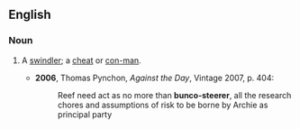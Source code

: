 ==English==
===Noun===
{{en-noun|sg=[[bunco]]-[[steerer]]}}

# {{context|US|slang}} A [[swindler]]; a [[cheat]] or [[con-man]].
#*'''2006''', Thomas Pynchon, ''Against the Day'', Vintage 2007, p. 404:
#*:Reef need act as no more than '''bunco-steerer''', all the research chores and assumptions of risk to be borne by Archie as principal party